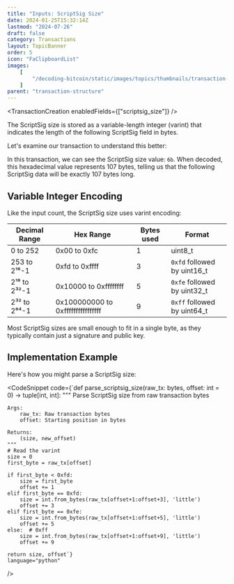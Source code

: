 ```yaml
---
title: "Inputs: ScriptSig Size"
date: 2024-01-25T15:32:14Z
lastmod: "2024-07-26"
draft: false
category: Transactions
layout: TopicBanner
order: 5
icon: "FaClipboardList"
images:
    [
        "/decoding-bitcoin/static/images/topics/thumbnails/transaction-module/fees-thumbnail-scriptsig-size.jpg"
    ]
parent: "transaction-structure"
---
```


<TransactionCreation enabledFields={["scriptsig_size"]} />

The ScriptSig size is stored as a variable-length integer (varint) that indicates the length of the following ScriptSig field in bytes.

Let's examine our transaction to understand this better:

<div className="dark:hidden w-full rounded-xl overflow-hidden">
    <SvgDisplay
        src="/decoding-bitcoin/static/images/topics/transactions/fees/fees_13_scriptsigsize.png"
        width="100%"
        height="auto"
    />
</div>
<div className="hidden dark:block w-full rounded-xl overflow-hidden">
    <SvgDisplay
        src="/decoding-bitcoin/static/images/topics/transactions/fees/fees_13_scriptsigsize.png"
        width="100%"
        height="auto"
    />
</div>

In this transaction, we can see the ScriptSig size value: `6b`. When decoded, this hexadecimal value represents 107 bytes, telling us that the following ScriptSig data will be exactly 107 bytes long.

## Variable Integer Encoding

Like the input count, the ScriptSig size uses varint encoding:

| Decimal Range | Hex Range                         | Bytes used | Format                      |
| ------------- | --------------------------------- | ---------- | --------------------------- |
| 0 to 252      | 0x00 to 0xfc                      | 1          | uint8_t                     |
| 253 to 2¹⁶-1  | 0xfd to 0xffff                    | 3          | `0xfd` followed by uint16_t |
| 2¹⁶ to 2³²-1  | 0x10000 to 0xffffffff             | 5          | `0xfe` followed by uint32_t |
| 2³² to 2⁶⁴-1  | 0x100000000 to 0xffffffffffffffff | 9          | `0xff` followed by uint64_t |

<ExpandableAlert title="Note" type="info">
    Most ScriptSig sizes are small enough to fit in a single byte, as they
    typically contain just a signature and public key.
</ExpandableAlert>

## Implementation Example

Here's how you might parse a ScriptSig size:

<CodeSnippet
    code={`def parse_scriptsig_size(raw_tx: bytes, offset: int = 0) -> tuple[int, int]:
    """
    Parse ScriptSig size from raw transaction bytes
    
    Args:
        raw_tx: Raw transaction bytes
        offset: Starting position in bytes
        
    Returns:
        (size, new_offset)
    """
    # Read the varint
    size = 0
    first_byte = raw_tx[offset]
    
    if first_byte < 0xfd:
        size = first_byte
        offset += 1
    elif first_byte == 0xfd:
        size = int.from_bytes(raw_tx[offset+1:offset+3], 'little')
        offset += 3
    elif first_byte == 0xfe:
        size = int.from_bytes(raw_tx[offset+1:offset+5], 'little')
        offset += 5
    else:  # 0xff
        size = int.from_bytes(raw_tx[offset+1:offset+9], 'little')
        offset += 9
        
    return size, offset`}
    language="python"
/>
